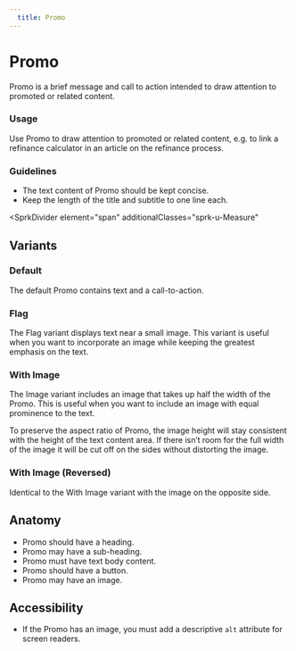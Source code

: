 ```yaml
---
  title: Promo
---
```


# Promo

Promo is a brief message and call to action
intended to draw attention to promoted or
related content.

<ComponentPreview
  componentName="promo--default-story"
  hasReact
  hasAngular
  hasHTML
/>

### Usage

Use Promo to draw attention to promoted or
related content, e.g. to link a refinance
calculator in an article on the refinance process.

### Guidelines

- The text content of Promo should be kept concise.
- Keep the length of the title and subtitle to one line each.

<SprkDivider
 element="span"
 additionalClasses="sprk-u-Measure"
></SprkDivider>

## Variants

### Default 

The default Promo contains text and a call-to-action.

<ComponentPreview
  componentName="promo--default-story"
  hasReact
  hasAngular
  hasHTML
/>

### Flag

The Flag variant displays text near a small image.
This variant is useful when you want to incorporate
an image while keeping the greatest emphasis on the text. 

<ComponentPreview
  componentName="promo--flag"
  maxWidth="100%"
  hasReact
  hasAngular
  hasHTML
/>

### With Image

The Image variant includes an image that takes up
half the width of the Promo. This is useful when
you want to include an image with equal prominence to the text.  

To preserve the aspect ratio of Promo, the image height
will stay consistent with the height of the text content area.
If there isn’t room for the full width of the image it will be
cut off on the sides without distorting the image. 

<ComponentPreview
  componentName="promo--with-image"
  maxWidth="100%"
  hasReact
  hasAngular
  hasHTML
/>

### With Image (Reversed)

Identical to the With Image variant with the image
on the opposite side. 

<ComponentPreview
  componentName="promo--with-reversed-image"
  maxWidth="100%"
  hasReact
  hasAngular
  hasHTML
/>

## Anatomy

- Promo should have a heading.
- Promo may have a sub-heading. 
- Promo must have text body content. 
- Promo should have a button. 
- Promo may have an image. 

## Accessibility

- If the Promo has an image, you must add
a descriptive `alt` attribute for screen readers. 